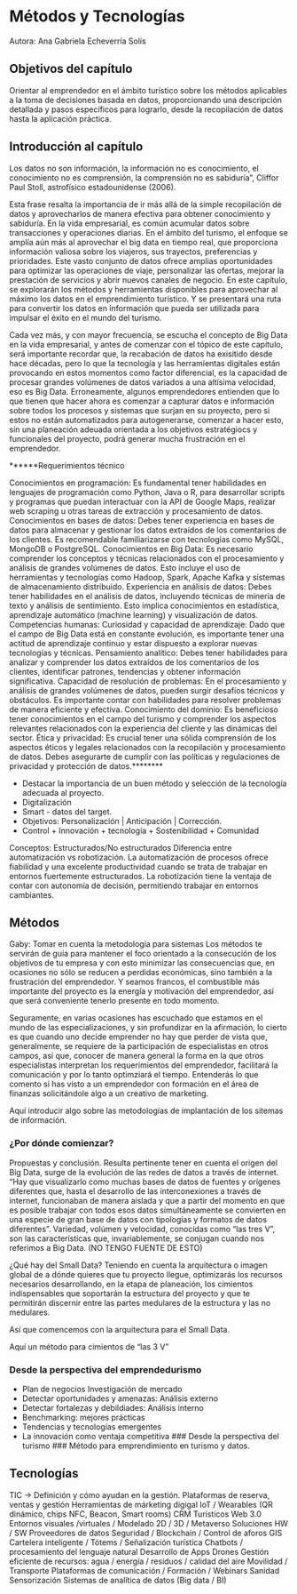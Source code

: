 # Métodos y Tecnologías
Autora: Ana Gabriela Echeverría Solís

## Objetivos del capítulo
Orientar al emprendedor en el ámbito turístico sobre los métodos aplicables a la toma de decisiones basada en datos, proporcionando una descripción detallada y pasos específicos para lograrlo, desde la recopilación de datos hasta la aplicación práctica.

## Introducción al capítulo

Los datos no son información, la información no es conocimiento, el conocimiento no es comprensión, la comprensión no es sabiduría", Cliffor Paul Stoll, astrofísico estadounidense (2006). 

Esta frase resalta la importancia de ir más allá de la simple recopilación de datos y aprovecharlos de manera efectiva para obtener conocimiento y sabiduría. En la vida empresarial, es común acumular datos sobre transacciones y operaciones diarias. En el ámbito del turismo, el enfoque se amplía aún más al aprovechar el big data en tiempo real, que proporciona información valiosa sobre los viajeros, sus trayectos, preferencias y prioridades. Este vasto conjunto de datos ofrece amplias oportunidades para optimizar las operaciones de viaje, personalizar las ofertas, mejorar la prestación de servicios y abrir nuevos canales de negocio. En este capítulo, se explorarán los métodos y herramientas disponibles para aprovechar al máximo los datos en el emprendimiento turístico. Y se presentará una ruta para convertir los datos en información que pueda ser utilizada para impulsar el éxito en el mundo del turismo.

Cada vez más, y con mayor frecuencia, se escucha el concepto de Big Data en la vida empresarial, y antes de comenzar con el tópico de este capítulo, será importante recordar que, la recabación de datos ha exisitido desde hace décadas, pero lo que la tecnología y las herramientas digitales están provocando en estos momentos como factor diferencial, es la capacidad de procesar grandes volúmenes de datos variados a una altísima velocidad, eso es Big Data. Erroneamente, algunos emprendedores entienden que lo que tienen que hacer ahora es comenzar a capturar datos e información sobre todos los procesos y sistemas que surjan en su proyecto, pero si estos no están automatizados para autogenerarse, comenzar a hacer esto, sin una planeación adeuada orientada a los objetivos estratégiocs y funcionales del proyecto, podrá generar mucha frustración en el emprendedor. 

******Requerimientos técnico

Conocimientos en programación: Es fundamental tener habilidades en lenguajes de programación como Python, Java o R, para desarrollar scripts y programas que puedan interactuar con la API de Google Maps, realizar web scraping u otras tareas de extracción y procesamiento de datos.
Conocimientos en bases de datos: Debes tener experiencia en bases de datos para almacenar y gestionar los datos extraídos de los comentarios de los clientes. Es recomendable familiarizarse con tecnologías como MySQL, MongoDB o PostgreSQL.
Conocimientos en Big Data: Es necesario comprender los conceptos y técnicas relacionados con el procesamiento y análisis de grandes volúmenes de datos. Esto incluye el uso de herramientas y tecnologías como Hadoop, Spark, Apache Kafka y sistemas de almacenamiento distribuido.
Experiencia en análisis de datos: Debes tener habilidades en el análisis de datos, incluyendo técnicas de minería de texto y análisis de sentimiento. Esto implica conocimientos en estadística, aprendizaje automático (machine learning) y visualización de datos.
Competencias humanas:
Curiosidad y capacidad de aprendizaje: Dado que el campo de Big Data está en constante evolución, es importante tener una actitud de aprendizaje continuo y estar dispuesto a explorar nuevas tecnologías y técnicas.
Pensamiento analítico: Debes tener habilidades para analizar y comprender los datos extraídos de los comentarios de los clientes, identificar patrones, tendencias y obtener información significativa.
Capacidad de resolución de problemas: En el procesamiento y análisis de grandes volúmenes de datos, pueden surgir desafíos técnicos y obstáculos. Es importante contar con habilidades para resolver problemas de manera eficiente y efectiva.
Conocimiento del dominio: Es beneficioso tener conocimientos en el campo del turismo y comprender los aspectos relevantes relacionados con la experiencia del cliente y las dinámicas del sector.
Ética y privacidad: Es crucial tener una sólida comprensión de los aspectos éticos y legales relacionados con la recopilación y procesamiento de datos. Debes asegurarte de cumplir con las políticas y regulaciones de privacidad y protección de datos.********


* Destacar la importancia de un buen método y selección de la tecnología adecuada al proyecto.
* Digitalización 
* Smart - datos del target.
* Objetivos: Personalización | Anticipación | Corrección.
* Control + Innovación + tecnología + Sostenibilidad + Comunidad

Conceptos: Estructurados/No estructurados
Diferencia entre automatización vs robotización. 
La automatización de procesos ofrece fiabilidad y una excelente productividad cuando se trata de trabajar en entornos fuertemente estructurados. La robotización tiene la ventaja de contar con autonomía de decisión, permitiendo trabajar en entornos cambiantes. 


## Métodos
Gaby: Tomar en cuenta la metodología para sistemas
Los métodos te servirán de guía para mantener el foco orientado a la consecución de los objetivos de tu empresa y  con esto minimizar las consecuencias que,  en ocasiones no sólo se reducen a perdidas económicas, sino también a la frustración del emprendedor. Y seamos francos, el combustible más importante del proyecto es la energía y motivación del emprendedor, así que será conveniente tenerlo presente en todo momento. 

Seguramente, en varias ocasiones has escuchado que estamos en el mundo de las especializaciones, y sin profundizar en la afirmación, lo cierto es que cuando uno decide emprender no hay que perder de vista que, generalmente, se requiere de la participación de especialistas en otros campos, así que, conocer de manera general la forma en la que otros especialistas interpretan los requerimientos del emprendedor, facilitará la comunicación y por lo tanto optimziará el tiempo. Entenderás lo que comento si has visto a un emprendedor con formación en el área de finanzas solicitándole algo a un creativo de marketing.

Aquí introducir algo sobre las metodologías de implantación de los sitemas de información. 



### ¿Por dónde comienzar?
Propuestas y conclusión.
Resulta pertinente tener en cuenta el origen del Big Data, surge de la evolución de las redes de datos a través de internet. "Hay que visualizarlo como muchas bases de datos de fuentes y orígenes diferentes que, hasta el desarrollo de las interconexiones a través de internet, funcionaban de manera aislada y que a partir del momento en que es posible trabajar con todos esos datos simultáneamente se convierten en una especie de gran base de datos con tipologías y formatos de datos diferentes". Variedad, volúmen y velocidad, conocidas como "las tres V", son las características que, invariablemente, se conjugan cuando nos referimos a Big Data. (NO TENGO FUENTE DE ESTO)

¿Qué hay del Small Data?
Teniendo en cuenta la arquitectura o imagen global de a dónde quieres que tu proyecto llegue, optimizarás los recursos necesarios desarrollando, en la etapa de planeación, los cimientos indispensables que soportarán la estructura del proyecto y que te permitirán discernir entre las partes medulares de la estructura y las no medulares. 

Así que comencemos con la arquitectura para el Small Data. 

Aquí un método para cimientos de "las 3 V"



### Desde la perspectiva del emprendedurismo
* Plan de negocios
 Investigación de mercado
* Detectar oportunidades y amenazas: Análisis externo
* Detectar fortalezas y debildiades: Análisis interno
* Benchmarking: mejores prácticas
* Tendencias y tecnologías emergentes
* La innovación como ventaja competitiva
### Desde la perspectiva del turismo
### Método para emprendimiento en turismo y datos.

## Tecnologías

TIC -> Definición y cómo ayudan en la gestión.
Plataformas de reserva, ventas y gestión
Herramientas de márketing digigal
IoT / Wearables (QR dinámico, chips NFC, Beacon, Smart rooms)
CRM Turísticos
Web 3.0
Entornos visuales /virtuales / Modelado 2D / 3D / Metaverso
Soluciones HW / SW
Proveedores de datos
Seguridad / Blockchain / Control de aforos
GIS 
Cartelera inteligente / Tótems / Señalización turística
Chatbots / procesamiento del lenguaje natural
Desarrollo de Apps
Drones
Gestión eficiente de recursos: agua / energía / residuos / calidad del aire
Movilidad / Transporte
Plataformas de comunicación / Formación / Webinars
Sanidad
Sensorización
Sistemas de analítica de datos (Big data / BI)
